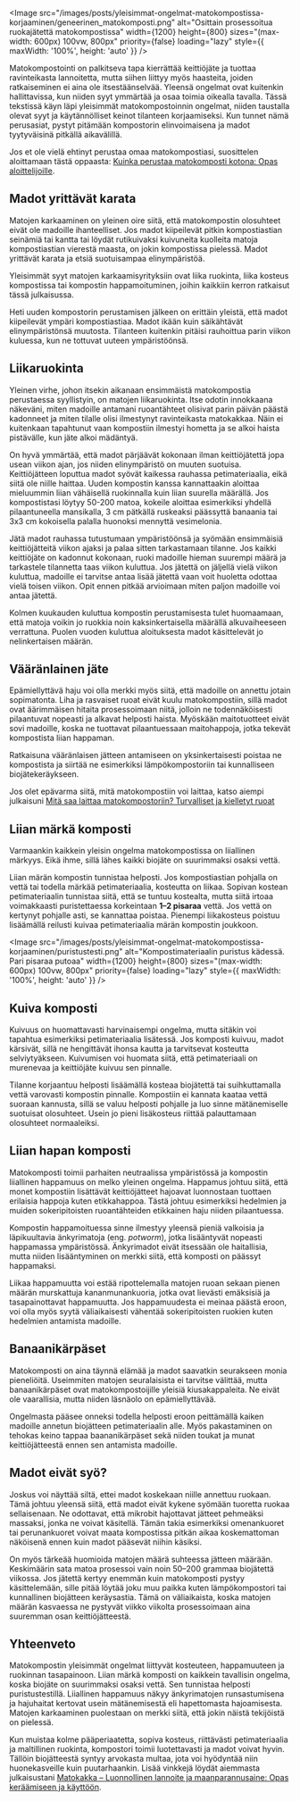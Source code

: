 <Image
  src="/images/posts/yleisimmat-ongelmat-matokompostissa-korjaaminen/geneerinen_matokomposti.png"
  alt="Osittain prosessoitua ruokajätettä matokompostissa"
  width={1200}
  height={800}
  sizes="(max-width: 600px) 100vw, 800px"
  priority={false}
  loading="lazy"
  style={{ maxWidth: '100%', height: 'auto' }}
/>

Matokompostointi on palkitseva tapa kierrättää keittiöjäte ja tuottaa ravinteikasta lannoitetta, mutta siihen liittyy
myös haasteita, joiden ratkaiseminen ei aina ole itsestäänselvää. Yleensä ongelmat ovat kuitenkin hallittavissa, kun
niiden syyt ymmärtää ja osaa toimia oikealla tavalla. Tässä tekstissä käyn läpi yleisimmät matokompostoinnin ongelmat,
niiden taustalla olevat syyt ja käytännölliset keinot tilanteen korjaamiseksi. Kun tunnet nämä perusasiat, pystyt
pitämään kompostorin elinvoimaisena ja madot tyytyväisinä pitkällä aikavälillä.

Jos et ole vielä ehtinyt perustaa omaa matokompostiasi, suosittelen aloittamaan tästä oppaasta:
[Kuinka perustaa matokomposti kotona: Opas aloittelijoille](https://www.lieromaa.fi/blogi/julkaisu/kuinka-perustaa-matokomposti-kotona-opas-aloittelijoille).

## Madot yrittävät karata

Matojen karkaaminen on yleinen oire siitä, että matokompostin olosuhteet eivät ole madoille ihanteelliset. Jos madot
kiipeilevät pitkin kompostiastian seinämiä tai kantta tai löydät rutikuivaksi kuivuneita kuolleita matoja kompostiastian
vierestä maasta, on jokin kompostissa pielessä. Madot yrittävät karata ja etsiä suotuisampaa elinympäristöä.

Yleisimmät syyt matojen karkaamisyrityksiin ovat liika ruokinta, liika kosteus kompostissa tai kompostin
happamoituminen, joihin kaikkiin kerron ratkaisut tässä julkaisussa.

<aside>
  Heti uuden kompostorin perustamisen jälkeen on erittäin yleistä, että madot kiipeilevät ympäri kompostiastiaa. Madot
  ikään kuin säikähtävät elinympäristönsä muutosta. Tilanteen kuitenkin pitäisi rauhoittua parin viikon kuluessa, kun ne
  tottuvat uuteen ympäristöönsä.
</aside>

## Liikaruokinta

Yleinen virhe, johon itsekin aikanaan ensimmäistä matokompostia perustaessa syyllistyin, on matojen liikaruokinta. Itse
odotin innokkaana näkeväni, miten madoille antamani ruoantähteet olisivat parin päivän päästä kadonneet ja miten tilalle
olisi ilmestynyt ravinteikasta matokakkaa. Näin ei kuitenkaan tapahtunut vaan kompostiin ilmestyi hometta ja se alkoi
haista pistävälle, kun jäte alkoi mädäntyä.

On hyvä ymmärtää, että madot pärjäävät kokonaan ilman keittiöjätettä jopa usean viikon ajan, jos niiden elinympäristö on
muuten suotuisa. Keittiöjätteen loputtua madot syövät kaikessa rauhassa petimateriaalia, eikä siitä ole niille haittaa.
Uuden kompostin kanssa kannattaakin aloittaa mieluummin liian vähäisellä ruokinnalla kuin liian suurella määrällä. Jos
kompostistasi löytyy 50-200 matoa, kokeile aloittaa esimerkiksi yhdellä pilaantuneella mansikalla, 3 cm pätkällä
ruskeaksi päässyttä banaania tai 3x3 cm kokoisella palalla huonoksi mennyttä vesimelonia.

Jätä madot rauhassa tutustumaan ympäristöönsä ja syömään ensimmäisiä keittiöjätteitä viikon ajaksi ja palaa sitten
tarkastamaan tilanne. Jos kaikki keittiöjäte on kadonnut kokonaan, ruoki madoille hieman suurempi määrä ja tarkastele
tilannetta taas viikon kuluttua. Jos jätettä on jäljellä vielä viikon kuluttua, madoille ei tarvitse antaa lisää jätettä
vaan voit huoletta odottaa vielä toisen viikon. Opit ennen pitkää arvioimaan miten paljon madoille voi antaa jätettä.

Kolmen kuukauden kuluttua kompostin perustamisesta tulet huomaamaan, että matoja voikin jo ruokkia noin
kaksinkertaisella määrällä alkuvaiheeseen verrattuna. Puolen vuoden kuluttua aloituksesta madot käsittelevät jo
nelinkertaisen määrän.

## Vääränlainen jäte

Epämiellyttävä haju voi olla merkki myös siitä, että madoille on annettu jotain sopimatonta. Liha ja rasvaiset ruoat
eivät kuulu matokompostiin, sillä madot ovat äärimmäisen hitaita prosessoimaan niitä, jolloin ne todennäköisesti
pilaantuvat nopeasti ja alkavat helposti haista. Myöskään maitotuotteet eivät sovi madoille, koska ne tuottavat
pilaantuessaan maitohappoja, jotka tekevät kompostista liian happaman.

Ratkaisuna vääränlaisen jätteen antamiseen on yksinkertaisesti poistaa ne kompostista ja siirtää ne esimerkiksi
lämpökompostoriin tai kunnalliseen biojätekeräykseen.

Jos olet epävarma siitä, mitä matokompostiin voi laittaa, katso aiempi julkaisuni
[Mitä saa laittaa matokompostoriin? Turvalliset ja kielletyt ruoat](https://www.lieromaa.fi/blogi/julkaisu/mita-saa-laittaa-matokompostoriin-turvalliset-ja-kielletyt-ruoat)

## Liian märkä komposti

Varmaankin kaikkein yleisin ongelma matokompostissa on liiallinen märkyys. Eikä ihme, sillä lähes kaikki biojäte on
suurimmaksi osaksi vettä.

Liian märän kompostin tunnistaa helposti. Jos kompostiastian pohjalla on vettä tai todella märkää petimateriaalia,
kosteutta on liikaa. Sopivan kostean petimateriaalin tunnistaa siitä, että se tuntuu kostealta, mutta siitä irtoaa
voimakkaasti puristettaessa korkeintaan **1–2 pisaraa** vettä. Jos vettä on kertynyt pohjalle asti, se kannattaa
poistaa. Pienempi liikakosteus poistuu lisäämällä reilusti kuivaa petimateriaalia märän kompostin joukkoon.

<Image
  src="/images/posts/yleisimmat-ongelmat-matokompostissa-korjaaminen/puristustesti.png"
  alt="Kompostimateriaalin puristus kädessä. Pari pisaraa putoaa"
  width={1200}
  height={800}
  sizes="(max-width: 600px) 100vw, 800px"
  priority={false}
  loading="lazy"
  style={{ maxWidth: '100%', height: 'auto' }}
/>

## Kuiva komposti

Kuivuus on huomattavasti harvinaisempi ongelma, mutta sitäkin voi tapahtua esimerkiksi petimateriaalia lisätessä. Jos
komposti kuivuu, madot kärsivät, sillä ne hengittävät ihonsa kautta ja tarvitsevat kosteutta selviytyäkseen. Kuivumisen
voi huomata siitä, että petimateriaali on murenevaa ja keittiöjäte kuivuu sen pinnalle.

Tilanne korjaantuu helposti lisäämällä kosteaa biojätettä tai suihkuttamalla vettä varovasti kompostin pinnalle.
Kompostiin ei kannata kaataa vettä suoraan kannusta, sillä se valuu helposti pohjalle ja luo sinne mätänemiselle
suotuisat olosuhteet. Usein jo pieni lisäkosteus riittää palauttamaan olosuhteet normaaleiksi.

## Liian hapan komposti

Matokomposti toimii parhaiten neutraalissa ympäristössä ja kompostin liiallinen happamuus on melko yleinen ongelma.
Happamus johtuu siitä, että monet kompostiin lisättävät keittiöjätteet hajoavat luonnostaan tuottaen erilaisia happoja
kuten etikkahappoa. Tästä johtuu esimerkiksi hedelmien ja muiden sokeripitoisten ruoantähteiden etikkainen haju niiden
pilaantuessa.

Kompostin happamoituessa sinne ilmestyy yleensä pieniä valkoisia ja läpikuultavia änkyrimatoja (eng. _potworm_), jotka
lisääntyvät nopeasti happamassa ympäristössä. Änkyrimadot eivät itsessään ole haitallisia, mutta niiden lisääntyminen on
merkki siitä, että komposti on päässyt happamaksi.

Liikaa happamuutta voi estää ripottelemalla matojen ruoan sekaan pienen määrän murskattuja kananmunankuoria, jotka ovat
lievästi emäksisiä ja tasapainottavat happamuutta. Jos happamuudesta ei meinaa päästä eroon, voi olla myös syytä
väliaikaisesti vähentää sokeripitoisten ruokien kuten hedelmien antamista madoille.

## Banaanikärpäset

Matokomposti on aina täynnä elämää ja madot saavatkin seurakseen monia pieneliöitä. Useimmiten matojen seuralaisista ei
tarvitse välittää, mutta banaanikärpäset ovat matokompostoijille yleisiä kiusakappaleita. Ne eivät ole vaarallisia,
mutta niiden läsnäolo on epämiellyttävää.

Ongelmasta pääsee onneksi todella helposti eroon peittämällä kaiken madoille annetun biojätteen petimateriaalin alle.
Myös pakastaminen on tehokas keino tappaa baananikärpäset sekä niiden toukat ja munat keittiöjätteestä ennen sen
antamista madoille.

## Madot eivät syö?

Joskus voi näyttää siltä, ettei madot koskekaan niille annettuu ruokaan. Tämä johtuu yleensä siitä, että madot eivät
kykene syömään tuoretta ruokaa sellaisenaan. Ne odottavat, että mikrobit hajottavat jätteet pehmeäksi massaksi, jonka ne
voivat käsitellä. Tämän takia esimerkiksi omenankuoret tai perunankuoret voivat maata kompostissa pitkän aikaa
koskemattoman näköisenä ennen kuin madot pääsevät niihin käsiksi.

On myös tärkeää huomioida matojen määrä suhteessa jätteen määrään. Keskimäärin sata matoa prosessoi vain noin 50–200
grammaa biojätettä viikossa. Jos jätettä kertyy enemmän kuin matokomposti pystyy käsittelemään, sille pitää löytää joku
muu paikka kuten lämpökompostori tai kunnallinen biojätteen keräysastia. Tämä on väliaikaista, koska matojen määrän
kasvaessa ne pystyvät viikko viikolta prosessoimaan aina suuremman osan keittiöjätteestä.

## Yhteenveto

Matokompostin yleisimmät ongelmat liittyvät kosteuteen, happamuuteen ja ruokinnan tasapainoon. Liian märkä komposti on
kaikkein tavallisin ongelma, koska biojäte on suurimmaksi osaksi vettä. Sen tunnistaa helposti puristustestillä.
Liiallinen happamuus näkyy änkyrimatojen runsastumisena ja hajuhaitat kertovat usein mätänemisestä eli hapettomasta
hajoamisesta. Matojen karkaaminen puolestaan on merkki siitä, että jokin näistä tekijöistä on pielessä.

Kun muistaa kolme pääperiaatetta, sopiva kosteus, riittävästi petimateriaalia ja maltillinen ruokinta, kompostori toimii
luotettavasti ja madot voivat hyvin. Tällöin biojätteestä syntyy arvokasta multaa, jota voi hyödyntää niin
huonekasveille kuin puutarhaankin. Lisää vinkkejä löydät aiemmasta julkaisustani
[Matokakka – Luonnollinen lannoite ja maanparannusaine: Opas keräämiseen ja käyttöön](https://www.lieromaa.fi/blogi/julkaisu/matokakka-luonnollinen-lannoite-opas-aloittelijoille).
